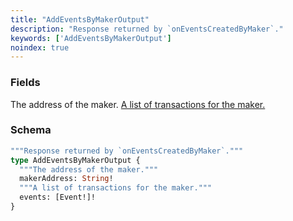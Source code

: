 ```yaml
---
title: "AddEventsByMakerOutput"
description: "Response returned by `onEventsCreatedByMaker`."
keywords: ['AddEventsByMakerOutput']
noindex: true
---
```


### Fields

<ResponseField name="makerAddress" type="String!" required>
  The address of the maker.
</ResponseField>

<a href="/api-reference/types/event">
  <ResponseField name="events" type="[Event!]!" required>
    A list of transactions for the maker.
  </ResponseField>
</a>

### Schema


```graphql 
"""Response returned by `onEventsCreatedByMaker`."""
type AddEventsByMakerOutput {
  """The address of the maker."""
  makerAddress: String!
  """A list of transactions for the maker."""
  events: [Event!]!
}
```
